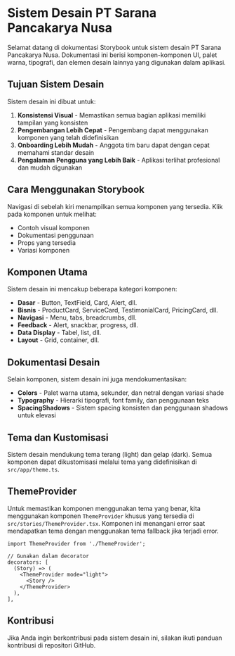 # Sistem Desain PT Sarana Pancakarya Nusa

Selamat datang di dokumentasi Storybook untuk sistem desain PT Sarana Pancakarya Nusa. Dokumentasi ini berisi komponen-komponen UI, palet warna, tipografi, dan elemen desain lainnya yang digunakan dalam aplikasi.

## Tujuan Sistem Desain

Sistem desain ini dibuat untuk:

1. **Konsistensi Visual** - Memastikan semua bagian aplikasi memiliki tampilan yang konsisten
2. **Pengembangan Lebih Cepat** - Pengembang dapat menggunakan komponen yang telah didefinisikan
3. **Onboarding Lebih Mudah** - Anggota tim baru dapat dengan cepat memahami standar desain
4. **Pengalaman Pengguna yang Lebih Baik** - Aplikasi terlihat profesional dan mudah digunakan

## Cara Menggunakan Storybook

Navigasi di sebelah kiri menampilkan semua komponen yang tersedia. Klik pada komponen untuk melihat:

- Contoh visual komponen
- Dokumentasi penggunaan
- Props yang tersedia
- Variasi komponen

## Komponen Utama

Sistem desain ini mencakup beberapa kategori komponen:

- **Dasar** - Button, TextField, Card, Alert, dll.
- **Bisnis** - ProductCard, ServiceCard, TestimonialCard, PricingCard, dll.
- **Navigasi** - Menu, tabs, breadcrumbs, dll.
- **Feedback** - Alert, snackbar, progress, dll.
- **Data Display** - Tabel, list, dll.
- **Layout** - Grid, container, dll.

## Dokumentasi Desain

Selain komponen, sistem desain ini juga mendokumentasikan:

- **Colors** - Palet warna utama, sekunder, dan netral dengan variasi shade
- **Typography** - Hierarki tipografi, font family, dan penggunaan teks
- **SpacingShadows** - Sistem spacing konsisten dan penggunaan shadows untuk elevasi

## Tema dan Kustomisasi

Sistem desain mendukung tema terang (light) dan gelap (dark). Semua komponen dapat dikustomisasi melalui tema yang didefinisikan di `src/app/theme.ts`.

## ThemeProvider

Untuk memastikan komponen menggunakan tema yang benar, kita menggunakan komponen `ThemeProvider` khusus yang tersedia di `src/stories/ThemeProvider.tsx`. Komponen ini menangani error saat mendapatkan tema dengan menggunakan tema fallback jika terjadi error.

```tsx
import ThemeProvider from './ThemeProvider';

// Gunakan dalam decorator
decorators: [
  (Story) => (
    <ThemeProvider mode="light">
      <Story />
    </ThemeProvider>
  ),
],
```

## Kontribusi

Jika Anda ingin berkontribusi pada sistem desain ini, silakan ikuti panduan kontribusi di repositori GitHub. 